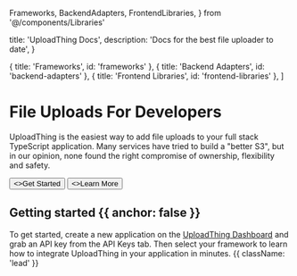   Frameworks,
  BackendAdapters,
  FrontendLibraries,
} from '@/components/Libraries'

  title: 'UploadThing Docs',
  description: 'Docs for the best file uploader to date',
}

  { title: 'Frameworks', id: 'frameworks' },
  { title: 'Backend Adapters', id: 'backend-adapters' },
  { title: 'Frontend Libraries', id: 'frontend-libraries' },
]

<HeroPattern />

# File Uploads For Developers

UploadThing is the easiest way to add file uploads to your full stack TypeScript
application. Many services have tried to build a "better S3", but in our
opinion, none found the right compromise of ownership, flexibility and safety.

<div className="not-prose mb-16 mt-6 flex gap-3">
  <Button href="https://uploadthing.com/dashboard" arrow="right">
    <>Get Started</>
  </Button>
  <Button href="/" variant="outline">
    <>Learn More</>
  </Button>
</div>

## Getting started {{ anchor: false }}

To get started, create a new application on the
[UploadThing Dashboard](https://uploadthing.com/dashboard/new) and grab an API
key from the API Keys tab. Then select your framework to learn how to integrate
UploadThing in your application in minutes. {{ className: 'lead' }}

<Frameworks />
<BackendAdapters />
<FrontendLibraries />
